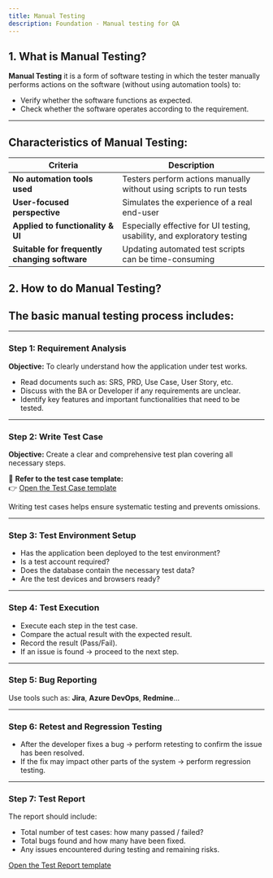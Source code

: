 ```yaml
---
title: Manual Testing
description: Foundation - Manual testing for QA
---
```


## 1. What is Manual Testing? 

**Manual Testing** it is a form of software testing in which the tester manually performs actions on the software (without using automation tools) to:

- Verify whether the software functions as expected.
- Check whether the software operates according to the requirement.

---

## Characteristics of Manual Testing:

| Criteria                              | Description                                                          |
|---------------------------------------|----------------------------------------------------------------------|
| **No automation tools used**        | Testers perform actions manually without using scripts to run tests    |
| **User-focused perspective** | Simulates the experience of a real end-user                                   |
| **Applied to functionality & UI** | Especially effective for UI testing, usability, and exploratory testing      |
| **Suitable for frequently changing software**     | Updating automated test scripts can be time-consuming |


## 2. How to do Manual Testing?

## The basic manual testing process includes:

---

### Step 1: Requirement Analysis

**Objective:** To clearly understand how the application under test works.

- Read documents such as: SRS, PRD, Use Case, User Story, etc.
- Discuss with the BA or Developer if any requirements are unclear.
- Identify key features and important functionalities that need to be tested.

---

### Step 2: Write Test Case

**Objective:** Create a clear and comprehensive test plan covering all necessary steps.

📄 **Refer to the test case template:**  
👉 [Open the Test Case template ](https://docs.google.com/spreadsheets/d/1vRh9sIMJBIWO-IVh2ImgZ0zgEuxDI2wn/edit?usp=sharing&ouid=106078261355383157012&rtpof=true&sd=true)

Writing test cases helps ensure systematic testing and prevents omissions.


---

### Step 3: Test Environment Setup

- Has the application been deployed to the test environment?
- Is a test account required?
- Does the database contain the necessary test data?
- Are the test devices and browsers ready?

---

### Step 4: Test Execution

- Execute each step in the test case.
- Compare the actual result with the expected result.
- Record the result (Pass/Fail).
- If an issue is found → proceed to the next step.

---

### Step 5: Bug Reporting

Use tools such as: **Jira**, **Azure DevOps**, **Redmine**...



---

### Step 6: Retest and Regression Testing

- After the developer fixes a bug → perform retesting to confirm the issue has been resolved.
- If the fix may impact other parts of the system → perform regression testing.


---

### Step 7: Test Report

The report should include:
- Total number of test cases: how many passed / failed?
- Total bugs found and how many have been fixed.
- Any issues encountered during testing and remaining risks.


[Open the Test Report template ](https://docs.google.com/spreadsheets/d/1oOegl6yD2VhMq4G_hqxkuY1jx-cpkcYG/edit?usp=sharing&ouid=106078261355383157012&rtpof=true&sd=true)
